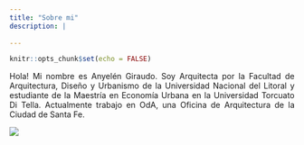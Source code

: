 ```yaml
---
title: "Sobre mi"
description: |
  
---
```


```r
knitr::opts_chunk$set(echo = FALSE)
```

<div style="text-align: justify;">
Hola! Mi nombre es Anyelén Giraudo. Soy Arquitecta por la Facultad de Arquitectura, Diseño y Urbanismo de la Universidad Nacional del Litoral y estudiante de la Maestría en Economía Urbana en la Universidad Torcuato Di Tella. Actualmente trabajo en OdA, una Oficina de Arquitectura de la Ciudad de Santa Fe.
</div>

![](Imagen2.png)